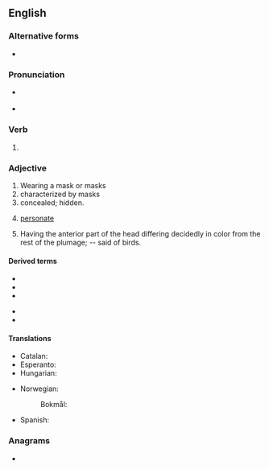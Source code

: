 ==English==

===Alternative forms===
* {{l|en|masqued}} {{qualifier|archaic}}

===Pronunciation===
* {{a|UK}} {{IPA|en|/mɑːskt/}}
* {{a|US}} {{IPA|en|/mæskt/}}

===Verb===
{{head|en|verb form}}

# {{en-past of|mask}}

===Adjective===
{{en-adj}}

# Wearing a mask or masks
# characterized by masks
# concealed; hidden.
# {{lb|en|botany}} [[personate]]
# {{lb|en|zoology}} Having the anterior part of the head differing decidedly in color from the rest of the plumage; -- said of birds.

====Derived terms====
{{der-top}}
* {{l|en|masked ball}}
* {{l|en|masked battery}}
* {{l|en|masked crab}}
{{der-mid}}
* {{l|en|masked palm civet}}
* {{l|en|masked pig}}
{{der-bottom}}

====Translations====
{{trans-top|wearing a mask or masks}}
* Catalan: {{t|ca|emmascarat}}
* Esperanto: {{t|eo|maskita}}
* Hungarian: {{t+|hu|álarcos}}
{{trans-mid}}
* Norwegian:
*: Bokmål: {{t|nb|maskert}}
* Spanish: {{t+|es|enmascarado}}
{{trans-bottom}}

===Anagrams===
* {{anagrams|en|a=adekms|demask}}